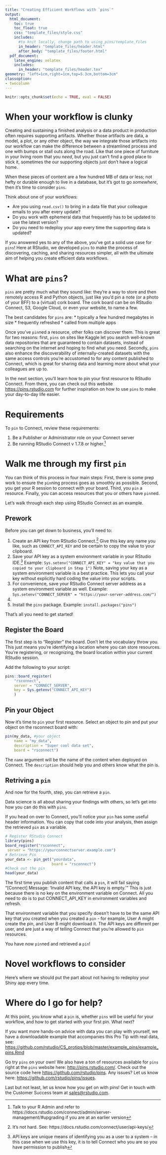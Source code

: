 ```yaml
---
title: "Creating Efficient Workflows with `pins`"
output:
  html_document:
    toc: true
    toc_float: true
    css: "template_files/style.css"
    includes:
      #to knit locally, change path to using_pins/template_files
      in_header: "template_files/header.html"
      after_body: "template_files/footer.html"
  pdf_document:
    latex_engine: xelatex
    includes:
      in_header: "template_files/header.tex"
geometry: "left=1cm,right=1cm,top=5.3cm,bottom=3cm"
classoption:
- twocolumn
---
```


```r
knitr::opts_chunk$set(echo = TRUE, eval = FALSE)
```

# When your workflow is clunky
<!-- # Why You Should Use Pins -->
Creating and sustaining a finished analysis or a data product in production often requires supporting artifacts.  Whether those artifacts are data, a model, a plot, or any other object, the way we integrate those artifacts into our workflow can make the difference between a streamlined process and one with bumps or stall outs along the road.  Like that one piece of furniture in your living room that you _need_, but you just can't find a good place to stick it, sometimes the our supporting objects just don't have a logical home.  

When these pieces of content are a few hundred MB of data or less; not hefty or durable enough to live in a database, but it's got to go _somewhere_, then it's time to consider `pins`. 

Think about one of your workflows:  

* Are you using `read.csv()` to bring in a data file that your colleague emails to you after every update? 
* Do you work with ephemeral data that frequently has to be updated to use the latest version?
* Do you need to redeploy your app every time the supporting data is updated?


<!-- As a data scientist, does your analysis or pipeline to production hit a speed bump because you're emailing csv files and  it’s likely that a recurring challenge is to easily share content with others in your organization. One of the most persistent problems is knowing how and where to store resources, especially resources that can’t be easily put in a database for others to access without needing to email files back and forth - for example model outputs, csv files, and r objects. -->

If you answered yes to any of the above, you've got a solid use case for `pins`! Here at RStudio, we developed `pins` to make the process of discovering, caching, and sharing resources simpler, all with the ultimate aim of helping you create efficient data workflows.


# What are `pins`?
`pins` are pretty much what they sound like: they’re a way to store and then remotely access R and Python objects, just like you’d pin a note (or a photo of your BFF) to a (virtual) cork board.  The cork board can be on RStudio Connect, S3, Google Cloud, or even your website, to name a few.

The best candidates for `pins` are:
* typically a few hundred megabytes in size
* frequently refreshed
* called from multiple apps 

Once you’ve `pin`ned a resource, other folks can discover them. This is great for two reasons: first, `pins` on sites like Kaggle let you search well-known data repositories that are guaranteed to contain datasets, instead of searching on the internet and hoping to find what you need. Secondly, `pins` also enhance the discoverability of internally-created datasets with the same access controls you're accustomed to for any content published to Connect, which is great for sharing data and learning more about what your colleagues are up to.

In the next section, you’ll learn how to pin your first resource to RStudio Connect. From there, you can check out this website <https://pins.rstudio.com> for further inspiration on how to use `pins` to make your day-to-day life easier.

<!-- The use cases are too many to count, so in the next section, you’ll learn how to pin your first resource using RStudio Connect. From there, you can check out this website for further inspiration on how to use Pins to make your day-to-day life easier. -->

# Requirements
To `pin` to Connect, review these requirements: 

1. Be a Publisher or Administrator role on your Connect server 
1. Be running RStudio Connect v 1.7.8 or higher.^[Talk to your R Admin and refer to https://docs.rstudio.com/connect/admin/server-management/#upgrading if you are at an earlier version]


# Walk me through my first `pin`
<!-- I like walk me through my first pin -->
You can think of this process in four main steps: First, there is some prep work to ensure the `pin`ning process goes as smoothly as possible. Second, you get your R session to connect with your board. Third, you `pin` a resource. Finally, you can access resources that you or others have `pin`ned. 

Let’s walk through each step using RStudio Connect as an example.

## Prework  
Before you can get down to business, you'll need to:  

1. Create an API key from RStudio Connect.^[It's not hard.  See: https://docs.rstudio.com/connect/user/api-keys/] Give this key any name you like, such as `CONNECT_API_KEY` and be certain to copy the value to your clipboard. 
2. Save your API key as a system environment variable in your RStudio IDE.^[API keys are unique means of identifying you as a user to a system -- in this case when we use this key, it is to tell Connect who you are so you have permission to publish] Example: `Sys.setenv("CONNECT_API_KEY" = "key value that you copied to your clipboard in Step 1")`  Note, saving your key as a system environment variable is a best practice.  This lets you call your key without explicitly hard coding the value into your scripts. 
3. For convenience, save your RStudio Connect server address as a system environment variable as well. Example: `Sys.setenv("CONNECT_SERVER" = "https://your-server-address.com/")`
4. 
5. Install the `pins` package.  Example: `install.packages("pins")`

That's all you need to get started!

## Register the Board  
The first step is to "Register" the board. Don't let the vocabulary throw you. This just means you're identifying a location where you can store resources.  You're registering, or recognizing, the board location within your current RStudio session.  

Add the following to your script:
<!-- ; think of it as registering (or recognizing) the board location within your current session.] -->
```r
pins::board_register(
    "rsconnect", 
    server = "CONNECT_SERVER", 
    key = Sys.getenv("CONNECT_API_KEY")
    )
```

## Pin your Object
Now it's time to `pin` your first resource. Select an object to pin and put your object on the rsconnect board with:
```r
pin(my_data, #your object
    name = "my_data", 
    description = "Super cool data set", 
    board = "rsconnect")
```

The `name` argument will be the name of the content when deployed on Connect.  The `description` should help you and others know what the pin is.  

## Retriving a `pin`
And now for the fourth, step, you can retrieve a `pin`.

Data science is all about sharing your findings with others, so let's get into how you can do this with `pins`.

If you head on over to Connect, you'll notice your `pin` has some useful header information. You can copy that code into your analysis, then assign the retrieved `pin` as a variable.

``` r
# Register RStudio Connect
library(pins)
board_register("rsconnect", 
 server = "https://yourconnectserver.example.com")
# Retrieve Pin
your_data <- pin_get("yourdata", 
                     board = "rsconnect")
#Check out the pin
head(your_data)
```

The first time you publish content that calls a `pin`, it will fail saying "[Connect] Message: 'Invalid API key, the API key is empty.'" This is just because there is no key on the environment variable on Connect.  All you need to do is to put CONNECT_API_KEY in environment variables and refresh. 

That environment variable that you specify doesn't have to be the same API key that you created when you created a `pin` - for example, User A might create the pin, and User B might download it. The API keys are different per user, and are just a way of telling Connect that you're allowed to `pin` resources.

You have now `pin`ned and retrieved a `pin`!

# Novel workflows to consider
Here's where we should put the part about not having to redeploy your Shiny app every time.

# Where do I go for help? 

At this point, you know what a `pin` is, whether `pins` will be useful for your workflow, and how to get started with your first pin. What next?

If you want more hands-on advice with data you can play with yourself, we have a downloadable example that accompanies this Pro Tip with real data, see: <https://github.com/rstudio/CS_protips/blob/master/example_pins/example_pins.Rmd>

Go try `pins` on your own!
We also have a ton of resources available for `pins` right at the `pins` website here: <http://pins.rstudio.com/>. Check out the source code here <https://github.com/rstudio/pins>. Any issues? Let us know here: <https://github.com/rstudio/pins/issues>. 

Last but not least, let us know how you get on with pins! Get in touch with the Customer Success team at <sales@rstudio.com>.
